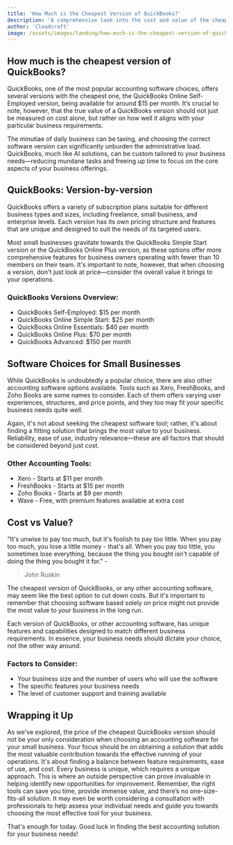 ```yaml
---
title: 'How Much is the Cheapest Version of QuickBooks?'
description: 'A comprehensive look into the cost and value of the cheapest QuickBooks version.'
author: 'Cloudcraft'
image: /assets/images/landing/how-much-is-the-cheapest-version-of-quickbooks.jpg
---
```


## How much is the cheapest version of QuickBooks?

QuickBooks, one of the most popular accounting software choices, offers several versions with the cheapest one, the QuickBooks Online Self-Employed version, being available for around $15 per month. It’s crucial to note, however, that the true value of a QuickBooks version should not just be measured on cost alone, but rather on how well it aligns with your particular business requirements.

The minutiae of daily business can be taxing, and choosing the correct software version can significantly unburden the administrative load. QuickBooks, much like AI solutions, can be custom tailored to your business needs—reducing mundane tasks and freeing up time to focus on the core aspects of your business offerings.

<ServicesBlurb />

## QuickBooks: Version-by-version

QuickBooks offers a variety of subscription plans suitable for different business types and sizes, including freelance, small business, and enterprise levels. Each version has its own pricing structure and features that are unique and designed to suit the needs of its targeted users.

Most small businesses gravitate towards the QuickBooks Simple Start version or the QuickBooks Online Plus version, as these options offer more comprehensive features for business owners operating with fewer than 10 members on their team. It's important to note, however, that when choosing a version, don't just look at price—consider the overall value it brings to your operations.

### QuickBooks Versions Overview:

 * QuickBooks Self-Employed: $15 per month
 * QuickBooks Online Simple Start: $25 per month
 * QuickBooks Online Essentials: $40 per month
 * QuickBooks Online Plus: $70 per month
 * QuickBooks Advanced: $150 per month

## Software Choices for Small Businesses

While QuickBooks is undoubtedly a popular choice, there are also other accounting software options available. Tools such as Xero, FreshBooks, and Zoho Books are some names to consider. Each of them offers varying user experiences, structures, and price points, and they too may fit your specific business needs quite well.

Again, it's not about seeking the cheapest software tool; rather, it's about finding a fitting solution that brings the most value to your business. Reliability, ease of use, industry relevance—these are all factors that should be considered beyond just cost.

### Other Accounting Tools:

 * Xero - Starts at $11 per month
 * FreshBooks - Starts at $15 per month
 * Zoho Books - Starts at $9 per month
 * Wave - Free, with premium features available at extra cost

<GetStartedBlurb />

## Cost vs Value?

"It's unwise to pay too much, but it's foolish to pay too little. When you pay too much, you lose a little money - that's all. When you pay too little, you sometimes lose everything, because the thing you bought isn't capable of doing the thing you bought it for." 
-<blockquote>John Ruskin</blockquote>

The cheapest version of QuickBooks, or any other accounting software, may seem like the best option to cut down costs. But it's important to remember that choosing software based solely on price might not provide the most value to your business in the long run.

Each version of QuickBooks, or other accounting software, has unique features and capabilities designed to match different business requirements. In essence, your business needs should dictate your choice, not the other way around.

### Factors to Consider:

 * Your business size and the number of users who will use the software
 * The specific features your business needs 
 * The level of customer support and training available 

## Wrapping it Up 

As we've explored, the price of the cheapest QuickBooks version should not be your only consideration when choosing an accounting software for your small business. Your focus should be on obtaining a solution that adds the most valuable contribution towards the effective running of your operations. It's about finding a balance between feature requirements, ease of use, and cost. Every business is unique, which requires a unique approach. This is where an outside perspective can prove invaluable in helping identify new opportunities for improvement. Remember, the right tools can save you time, provide immense value, and there’s no one-size-fits-all solution. It may even be worth considering a consultation with professionals to help assess your individual needs and guide you towards choosing the most effective tool for your business.

That's enough for today. Good luck in finding the best accounting solution for your business needs!